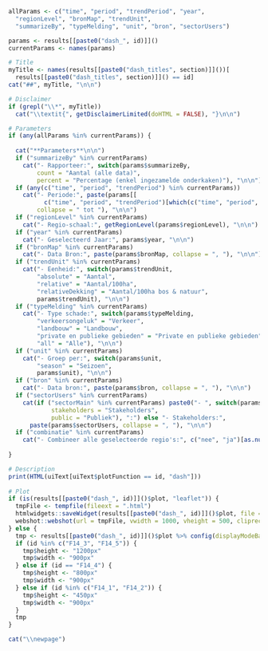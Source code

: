 ```r

allParams <- c("time", "period", "trendPeriod", "year", 
  "regionLevel", "bronMap", "trendUnit", 
  "summarizeBy", "typeMelding", "unit", "bron", "sectorUsers")

params <- results[[paste0("dash_", id)]]()
currentParams <- names(params)

# Title
myTitle <- names(results[[paste0("dash_titles", section)]]())[
  results[[paste0("dash_titles", section)]]() == id]
cat("##", myTitle, "\n\n")

# Disclaimer
if (grepl("\\*", myTitle))
  cat("\\textit{", getDisclaimerLimited(doHTML = FALSE), "}\n\n")

# Parameters
if (any(allParams %in% currentParams)) {
  
  cat("**Parameters**\n\n")
  if ("summarizeBy" %in% currentParams)
    cat("- Rapporteer:", switch(params$summarizeBy,
        count = "Aantal (alle data)",
        percent = "Percentage (enkel ingezamelde onderkaken)"), "\n\n")
  if (any(c("time", "period", "trendPeriod") %in% currentParams))
    cat("- Periode:", paste(params[[
          c("time", "period", "trendPeriod")[which(c("time", "period", "trendPeriod") %in% currentParams)]]],
        collapse = " tot "), "\n\n")
  if ("regionLevel" %in% currentParams)
    cat("- Regio-schaal:", getRegionLevel(params$regionLevel), "\n\n")
  if ("year" %in% currentParams)
    cat("- Geselecteerd Jaar:", params$year, "\n\n")
  if ("bronMap" %in% currentParams)
    cat("- Data Bron:", paste(params$bronMap, collapse = ", "), "\n\n")
  if ("trendUnit" %in% currentParams)
    cat("- Eenheid:", switch(params$trendUnit,
        "absolute" = "Aantal", 
        "relative" = "Aantal/100ha", 
        "relativeDekking" = "Aantal/100ha bos & natuur",
        params$trendUnit), "\n\n")
  if ("typeMelding" %in% currentParams)
    cat("- Type schade:", switch(params$typeMelding,
        "verkeersongeluk" = "Verkeer",
        "landbouw" = "Landbouw", 
        "private en publieke gebieden" = "Private en publieke gebieden",
        "all" = "Alle"), "\n\n")
  if ("unit" %in% currentParams)
    cat("- Groep per:", switch(params$unit,
        "season" = "Seizoen",
        params$unit), "\n\n")
  if ("bron" %in% currentParams)
    cat("- Data bron:", paste(params$bron, collapse = ", "), "\n\n")
  if ("sectorUsers" %in% currentParams)
    cat(if ("sectorMain" %in% currentParams) paste0("- ", switch(params$sectorMain,
            stakeholders = "Stakeholders",
            public = "Publiek"), ":") else "- Stakeholders:", 
      paste(params$sectorUsers, collapse = ", "), "\n\n")
  if ("combinatie" %in% currentParams)
    cat("- Combineer alle geselecteerde regio's:", c("nee", "ja")[as.numeric(params$combinatie) + 1], "\n\n")
  
}

# Description
print(HTML(uiText[uiText$plotFunction == id, "dash"]))
  
# Plot
if (is(results[[paste0("dash_", id)]]()$plot, "leaflet")) {
  tmpFile <- tempfile(fileext = ".html")
  htmlwidgets::saveWidget(results[[paste0("dash_", id)]]()$plot, file = tmpFile, selfcontained = FALSE)
  webshot::webshot(url = tmpFile, vwidth = 1000, vheight = 500, cliprect = "viewport")
} else {
  tmp <- results[[paste0("dash_", id)]]()$plot %>% config(displayModeBar = FALSE)
  if (id %in% c("F14_3", "F14_5")) {
    tmp$height <- "1200px"
    tmp$width <- "900px"
  } else if (id == "F14_4") {
    tmp$height <- "800px"
    tmp$width <- "900px"
  } else if (id %in% c("F14_1", "F14_2")) {
    tmp$height <- "450px"
    tmp$width <- "900px"        
  }
  tmp
}

cat("\\newpage")
```